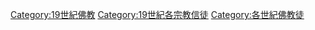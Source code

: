 {{category pair|18世紀佛教徒|20世紀佛教徒}}

[[Category:19世紀佛教|Category:19世紀佛教]]
[[Category:19世紀各宗教信徒|Category:19世紀各宗教信徒]]
[[Category:各世紀佛教徒|Category:各世紀佛教徒]]